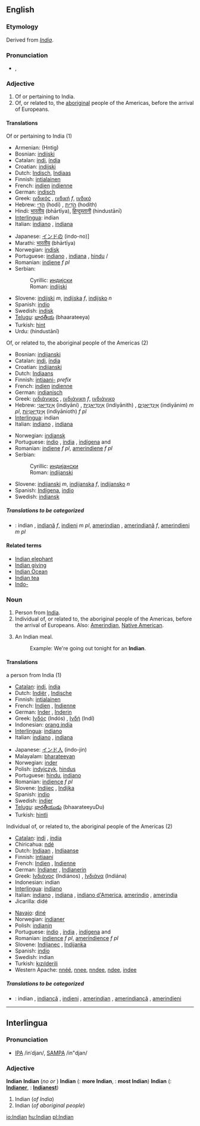 ==English==

{{rank|prepared|support|bit|824|Indian|produce|drawn|field}}

===Etymology===
Derived from ''[[India]]''.

===Pronunciation===
*{{IPA|/ˈɪndiːən/}}, {{SAMPA|/"Indi@n/}}

===Adjective===
{{en-adj|-}}

#Of or pertaining to India.
#Of, or related to, the [[aboriginal]] people of the Americas, before the arrival of Europeans.

====Translations====
;Of or pertaining to India (1)
{{top}}
*Armenian: (Hntig)
*Bosnian: [[indijski#Bosnian|indijski]] {{m}}
*Catalan: [[indi]], {{m}} [[índia]] {{f}}
*Croatian: [[indijski#Croatian|indijski]] {{m}}
*Dutch: [[Indisch]], [[Indiaas]]
*Finnish: [[intialainen]]
*French: [[indien]] {{m}} [[indienne]] {{f}}
*German: [[indisch]]
*Greek: [[ινδικός]] {{m}}, [[ινδική]] ''f'', [[ινδικό]] {{n}}
*Hebrew: [[הֹדִי]] (hodi) {{m}}, [[הֹדִית]] (hodith) {{f}} 
*Hindi: [[भारतीय]] (bhārtīya), [[हिन्दुस्तानी]] (hindustānī)
*[[Interlingua]]: indian
*Italian: [[indiano]] {{m}}, [[indiano|indiana]] {{f}}
{{mid}}
*Japanese: [[インドの]] (indo-no)]
*Marathi: [[भारतीय]] (bhārtīya)
*Norwegian: [[indisk]]
*Portuguese: [[indiano]] {{m}}, [[indiana]] {{f}}, [[hindu]] {{m}}/{{f}}
*Romanian: [[indiene]] ''f pl''
*Serbian:
*:Cyrillic: [[индијски#Serbian|индијски]] {{m}}
*:Roman: [[indijski#Serbian|indijski]] {{m}}
*Slovene: [[indijski]] ''m'', [[indijska]] ''f'', [[indijsko]] ''n''
*Spanish: [[indio]]
*Swedish: [[indisk]]
*[[Telugu]]: [[భారతీయ]] (bhaarateeya)
*Turkish: [[hint]]
*Urdu: {{URchar|[[ہندوستانی]]}} (hindustānī)
{{bottom}}

;Of, or related to, the aboriginal people of the Americas (2)
{{top}}
*Bosnian: [[indijanski#Bosnian|indijanski]] {{m}}
*Catalan: [[indi]], {{m}} [[índia]] {{f}}
*Croatian: [[indijanski#Croatian|indijanski]] {{m}}
*Dutch: [[Indiaans]]
*Finnish: [[intiaani-]] ''prefix''
*French: [[indien]] {{m}} [[indienne]] {{f}}
*German: [[indianisch]]
*Greek: [[ινδιάνικος]] {{m}}, [[ινδιάνικη]] ''f'', [[ινδιάνικο]] {{n}}
*Hebrew: [[אִינְדִּיַאנִי]] (indiyāni) {{m}}, [[אִינְדִּיַאנִית]] (indiyānith) {{f}}, [[אִינְדִּיַאנִים]] (indiyānim) ''m pl'', [[אִינְדִּיַאנִיוֹת]] (indiyānioth) ''f pl''
*[[Interlingua]]: indian
*Italian: [[indiano]] {{m}}, [[indiano|indiana]] {{f}} 
{{mid}}
*Norwegian: [[indiansk]]
*Portuguese: [[índio]] {{m}}, [[índia]] {{f}}, [[indígena]] {{m}} and {{f}}
*Romanian: [[indiene]] ''f pl'', [[amerindiene]] ''f pl''
*Serbian:
*:Cyrillic: [[индијански#Serbian|индијански]] {{m}}
*:Roman: [[indijanski#Serbian|indijanski]] {{m}}
*Slovene: [[indijanski]] ''m'', [[indijanska]] ''f'', [[indijansko]] ''n''
*Spanish: [[Indígena]], [[indio]]
*Swedish: [[indiansk]]
{{bottom}}

=====Translations to be categorized=====
{{checktrans}}
{{top}}
{{mid}}
*{{ttbc|Romanian}}: indian {{m}}, [[indiană]] ''f'', [[indieni]] ''m pl'', [[amerindian]] {{m}}, [[amerindiană]] ''f'', [[amerindieni]] ''m pl''
{{bottom}}

====Related terms====
*[[Indian elephant]]
*[[Indian giving]]
*[[Indian Ocean]]
*[[Indian tea]]
*[[Indo-]]

===Noun===
{{en-noun}}

#Person from [[India]].
#Individual of, or related to, the aboriginal people of the Americas, before the arrival of Europeans. Also: [[Amerindian]], [[Native American]].
# {{UK}} An Indian meal.
#:Example:  We're going out tonight for an '''Indian'''.

====Translations====
;a person from India (1)
{{top}}
*[[Catalan]]: [[indi]],{{m}} [[índia]] {{f}}
*Dutch: [[Indiër]] {{m}}, [[Indische]] {{f}}
*Finnish: [[intialainen]]
*French: [[Indien]] {{m}}, [[Indienne]] {{f}}
*German: [[Inder]] {{m}}, [[Inderin]] {{f}}
*Greek: [[Ινδός]] (Indós) {{m}}, [[Ινδή]] (Indí) {{f}}
*Indonesian: [[orang india]]
*[[Interlingua]]: [[indiano]]
*Italian: [[indiano]] {{m}}, [[indiano|indiana]] {{f}}
{{mid}}
*Japanese: [[インド人]] (indo-jin)
*Malayalam: [[bharateeyan]]
*Norwegian: [[inder]] {{m}}
*Polish: [[indyjczyk]], [[hindus]]
*Portuguese: [[hindu]], [[indiano]]
*Romanian: [[indience]] ''f pl''
*Slovene: [[Indijec]] {{m}}, [[Indijka]] {{f}}
*Spanish: [[indio]]
*Swedish: [[indier]]
*[[Telugu]]: [[భారతీయుడు]] (bhaarateeyuDu)
*Turkish: [[hintli]]
{{bottom}}

;Individual of, or related to, the aboriginal people of the Americas (2)
{{top}}
*[[Catalan]]: [[indi]] {{m}},  [[índia]] {{f}}
*Chiricahua: [[ndé]]
*Dutch: [[Indiaan]] {{m}}, [[Indiaanse]] {{f}}
*Finnish: [[intiaani]]
*French: [[Indien]] {{m}}, [[Indienne]] {{f}}
*German: [[Indianer]] {{m}}, [[Indianerin]] {{f}}
*Greek: [[Ινδιάνος]] (Indiános) {{m}}, [[Ινδιάνα]] (Indiána) {{f}}
*Indonesian: indian
*[[Interlingua]]: [[indiano]]
*Italian: [[indiano]] {{m}}, [[indiano|indiana]] {{f}}, [[w:it:Indiani_d%27America|indiano d'America]], [[amerindio]] {{m}}, [[amerindio|amerindia]] {{f}} 
*Jicarilla: didé
{{mid}}
*[[Navajo]]: [[diné]]
*Norwegian: [[indianer]] {{m}}
*Polish: [[indianin]]
*Portuguese: [[índio]] {{m}}, [[índia]] {{f}}, [[indígena]] {{m}} and {{f}}
*Romanian: [[indience]] ''f pl'', [[amerindience]] ''f pl''
*Slovene: [[Indijanec]] {{m}}, [[Indijanka]] {{f}}
*Spanish: [[indio]]
*Swedish: indian
*Turkish: [[kızılderili]]
*Western Apache: [[nnéé]], [[nnee]], [[nndee]], [[ndee]], [[indee]]
{{bottom}}

=====Translations to be categorized=====
{{checktrans}}
{{top}}
{{mid}}
*{{ttbc|Romanian}}: indian {{m}}, [[indiancă]] {{f}}, [[indieni]] {{m}} {{p}}, [[amerindian]] {{m}}, [[amerindiancă]] {{f}}, [[amerindieni]] {{m}} {{p}}
{{bottom}}

----

==Interlingua==

===Pronunciation===
*[[w:IPA|IPA]] /inˈdjan/, [[w:SAMPA|SAMPA]] /in"djan/

===Adjective===
'''Indian'''
'''Indian'''  (''no'' {{compar}} ''or'' {{superl}})
'''Indian'''  ({{compar}}: '''more Indian''', {{superl}}: '''most Indian''')
'''Indian'''  ({{compar}}: '''[[Indianer]]''', {{superl}}: '''[[Indianest]]''')

#Indian (''of India'')
#Indian (''of aboriginal people'')

[[io:Indian]]
[[hu:Indian]]
[[pl:Indian]]